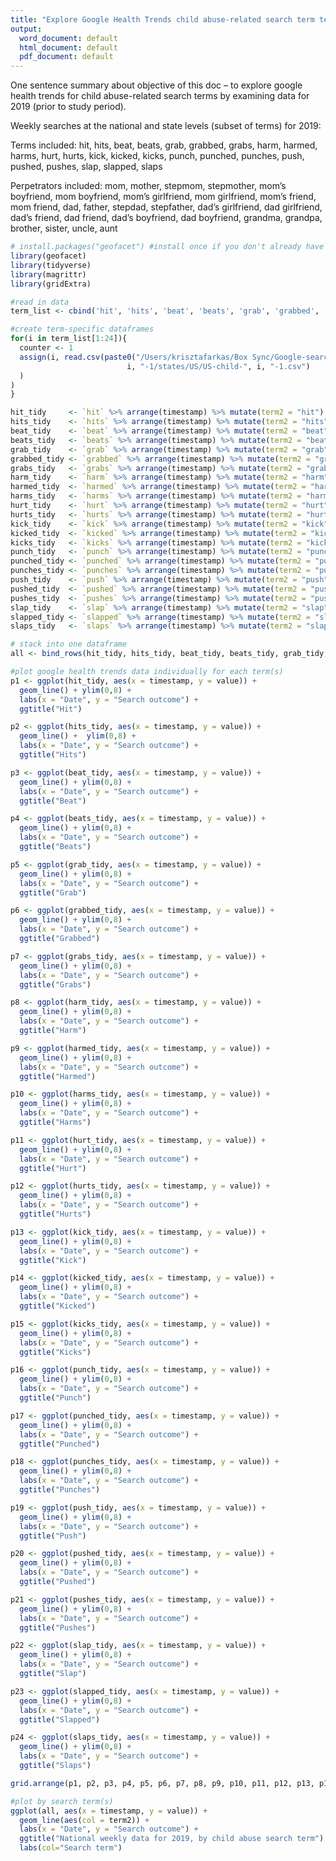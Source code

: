 ```yaml
---
title: "Explore Google Health Trends child abuse-related search term test runs"
output:
  word_document: default
  html_document: default
  pdf_document: default
---
```

One sentence summary about objective of this doc -- to explore google health trends for child abuse-related search terms by examining data for 2019 (prior to study period).

Weekly searches at the national and state levels (subset of terms) for 2019:

Terms included: hit, hits, beat, beats, grab, grabbed, grabs, harm, harmed, harms, hurt, hurts, kick, kicked, kicks, punch, punched, punches, push, pushed, pushes, slap, slapped, slaps

Perpetrators included: mom, mother, stepmom, stepmother, mom's boyfriend, mom boyfriend, mom's girlfriend, mom girlfriend, mom's friend, mom friend, dad, father, stepdad, stepfather, dad's girlfriend, dad girlfriend, dad's friend, dad friend, dad's boyfriend, dad boyfriend, grandma, grandpa, brother, sister, uncle, aunt 


```r
# install.packages("geofacet") #install once if you don't already have the package
library(geofacet) 
library(tidyverse)
library(magrittr)
library(gridExtra)
```

```r

#read in data
term_list <- cbind('hit', 'hits', 'beat', 'beats', 'grab', 'grabbed', 'grabs', 'harm', 'harmed', 'harms', 'hurt', 'hurts', 'kick', 'kicked', 'kicks', 'punch', 'punched', 'punches', 'push', 'pushed', 'pushes', 'slap', 'slapped', 'slaps')

#create term-specific dataframes
for(i in term_list[1:24]){
  counter <- 1
  assign(i, read.csv(paste0("/Users/krisztafarkas/Box Sync/Google-search-data/2019ExploratoryData/Child Abuse/Child-",
                          i, "-1/states/US/US-child-", i, "-1.csv")
  )
)
}
```

```r
hit_tidy     <- `hit` %>% arrange(timestamp) %>% mutate(term2 = "hit")
hits_tidy    <- `hits` %>% arrange(timestamp) %>% mutate(term2 = "hits")
beat_tidy    <- `beat` %>% arrange(timestamp) %>% mutate(term2 = "beat")
beats_tidy   <- `beats` %>% arrange(timestamp) %>% mutate(term2 = "beats")
grab_tidy    <- `grab` %>% arrange(timestamp) %>% mutate(term2 = "grab")
grabbed_tidy <- `grabbed` %>% arrange(timestamp) %>% mutate(term2 = "grabbed")
grabs_tidy   <- `grabs` %>% arrange(timestamp) %>% mutate(term2 = "grabs")
harm_tidy    <- `harm` %>% arrange(timestamp) %>% mutate(term2 = "harm")
harmed_tidy  <- `harmed` %>% arrange(timestamp) %>% mutate(term2 = "harmed")
harms_tidy   <- `harms` %>% arrange(timestamp) %>% mutate(term2 = "harms")
hurt_tidy    <- `hurt` %>% arrange(timestamp) %>% mutate(term2 = "hurt")
hurts_tidy   <- `hurts` %>% arrange(timestamp) %>% mutate(term2 = "hurts")
kick_tidy    <- `kick` %>% arrange(timestamp) %>% mutate(term2 = "kick")
kicked_tidy  <- `kicked` %>% arrange(timestamp) %>% mutate(term2 = "kicked")
kicks_tidy   <- `kicks` %>% arrange(timestamp) %>% mutate(term2 = "kicks")
punch_tidy   <- `punch` %>% arrange(timestamp) %>% mutate(term2 = "punch")
punched_tidy <- `punched` %>% arrange(timestamp) %>% mutate(term2 = "punched")
punches_tidy <- `punches` %>% arrange(timestamp) %>% mutate(term2 = "punches")
push_tidy    <- `push` %>% arrange(timestamp) %>% mutate(term2 = "push")
pushed_tidy  <- `pushed` %>% arrange(timestamp) %>% mutate(term2 = "pushed")
pushes_tidy  <- `pushes` %>% arrange(timestamp) %>% mutate(term2 = "pushes")
slap_tidy    <- `slap` %>% arrange(timestamp) %>% mutate(term2 = "slap")
slapped_tidy <- `slapped` %>% arrange(timestamp) %>% mutate(term2 = "slapped")
slaps_tidy   <- `slaps` %>% arrange(timestamp) %>% mutate(term2 = "slaps")

# stack into one dataframe
all <- bind_rows(hit_tidy, hits_tidy, beat_tidy, beats_tidy, grab_tidy, grabbed_tidy, grabs_tidy, harm_tidy, harmed_tidy, harms_tidy, hurt_tidy, hurts_tidy, kick_tidy, kicked_tidy, kicks_tidy, punch_tidy, punched_tidy, punches_tidy, push_tidy, pushed_tidy, pushes_tidy, slap_tidy, slapped_tidy, slaps_tidy)

```

```r

#plot google health trends data individually for each term(s)
p1 <- ggplot(hit_tidy, aes(x = timestamp, y = value)) +
  geom_line() + ylim(0,8) +
  labs(x = "Date", y = "Search outcome") + 
  ggtitle("Hit")

p2 <- ggplot(hits_tidy, aes(x = timestamp, y = value)) +
  geom_line() +  ylim(0,8) +
  labs(x = "Date", y = "Search outcome") + 
  ggtitle("Hits")

p3 <- ggplot(beat_tidy, aes(x = timestamp, y = value)) +
  geom_line() + ylim(0,8) +
  labs(x = "Date", y = "Search outcome") + 
  ggtitle("Beat")

p4 <- ggplot(beats_tidy, aes(x = timestamp, y = value)) +
  geom_line() + ylim(0,8) +
  labs(x = "Date", y = "Search outcome") + 
  ggtitle("Beats")

p5 <- ggplot(grab_tidy, aes(x = timestamp, y = value)) +
  geom_line() + ylim(0,8) +
  labs(x = "Date", y = "Search outcome") + 
  ggtitle("Grab")

p6 <- ggplot(grabbed_tidy, aes(x = timestamp, y = value)) +
  geom_line() + ylim(0,8) +
  labs(x = "Date", y = "Search outcome") + 
  ggtitle("Grabbed")

p7 <- ggplot(grabs_tidy, aes(x = timestamp, y = value)) +
  geom_line() + ylim(0,8) +
  labs(x = "Date", y = "Search outcome") + 
  ggtitle("Grabs")

p8 <- ggplot(harm_tidy, aes(x = timestamp, y = value)) +
  geom_line() + ylim(0,8) +
  labs(x = "Date", y = "Search outcome") + 
  ggtitle("Harm")

p9 <- ggplot(harmed_tidy, aes(x = timestamp, y = value)) +
  geom_line() + ylim(0,8) +
  labs(x = "Date", y = "Search outcome") + 
  ggtitle("Harmed")

p10 <- ggplot(harms_tidy, aes(x = timestamp, y = value)) +
  geom_line() + ylim(0,8) +
  labs(x = "Date", y = "Search outcome") + 
  ggtitle("Harms")

p11 <- ggplot(hurt_tidy, aes(x = timestamp, y = value)) +
  geom_line() + ylim(0,8) +
  labs(x = "Date", y = "Search outcome") + 
  ggtitle("Hurt")

p12 <- ggplot(hurts_tidy, aes(x = timestamp, y = value)) +
  geom_line() + ylim(0,8) +
  labs(x = "Date", y = "Search outcome") + 
  ggtitle("Hurts")

p13 <- ggplot(kick_tidy, aes(x = timestamp, y = value)) +
  geom_line() + ylim(0,8) +
  labs(x = "Date", y = "Search outcome") + 
  ggtitle("Kick")

p14 <- ggplot(kicked_tidy, aes(x = timestamp, y = value)) +
  geom_line() + ylim(0,8) +
  labs(x = "Date", y = "Search outcome") + 
  ggtitle("Kicked")

p15 <- ggplot(kicks_tidy, aes(x = timestamp, y = value)) +
  geom_line() + ylim(0,8) +
  labs(x = "Date", y = "Search outcome") + 
  ggtitle("Kicks")

p16 <- ggplot(punch_tidy, aes(x = timestamp, y = value)) +
  geom_line() + ylim(0,8) +
  labs(x = "Date", y = "Search outcome") + 
  ggtitle("Punch")

p17 <- ggplot(punched_tidy, aes(x = timestamp, y = value)) +
  geom_line() + ylim(0,8) +
  labs(x = "Date", y = "Search outcome") + 
  ggtitle("Punched")

p18 <- ggplot(punches_tidy, aes(x = timestamp, y = value)) +
  geom_line() + ylim(0,8) +
  labs(x = "Date", y = "Search outcome") + 
  ggtitle("Punches")

p19 <- ggplot(push_tidy, aes(x = timestamp, y = value)) +
  geom_line() + ylim(0,8) +
  labs(x = "Date", y = "Search outcome") + 
  ggtitle("Push")

p20 <- ggplot(pushed_tidy, aes(x = timestamp, y = value)) +
  geom_line() + ylim(0,8) +
  labs(x = "Date", y = "Search outcome") + 
  ggtitle("Pushed")

p21 <- ggplot(pushes_tidy, aes(x = timestamp, y = value)) +
  geom_line() + ylim(0,8) +
  labs(x = "Date", y = "Search outcome") + 
  ggtitle("Pushes")

p22 <- ggplot(slap_tidy, aes(x = timestamp, y = value)) +
  geom_line() + ylim(0,8) +
  labs(x = "Date", y = "Search outcome") + 
  ggtitle("Slap")

p23 <- ggplot(slapped_tidy, aes(x = timestamp, y = value)) +
  geom_line() + ylim(0,8) +
  labs(x = "Date", y = "Search outcome") + 
  ggtitle("Slapped")

p24 <- ggplot(slaps_tidy, aes(x = timestamp, y = value)) +
  geom_line() + ylim(0,8) +
  labs(x = "Date", y = "Search outcome") + 
  ggtitle("Slaps")

grid.arrange(p1, p2, p3, p4, p5, p6, p7, p8, p9, p10, p11, p12, p13, p14, p15, p16, p17, p18, p19, p20, p21, p22, p23, p24, nrow = 6)

#plot by search term(s)
ggplot(all, aes(x = timestamp, y = value)) +
  geom_line(aes(col = term2)) +
  labs(x = "Date", y = "Search outcome") + 
  ggtitle("National weekly data for 2019, by child abuse search term") +
  labs(col="Search term") 


```


